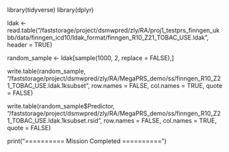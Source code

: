 library(tidyverse)
library(dplyr)

ldak <- read.table("/faststorage/project/dsmwpred/zly/RA/proj1_testprs_finngen_ukbb/data/finngen_icd10/ldak_format/finngen_R10_Z21_TOBAC_USE.ldak", header = TRUE)

random_sample <- ldak[sample(1000, 2, replace = FALSE),]



write.table(random_sample, "/faststorage/project/dsmwpred/zly/RA/MegaPRS_demo/ss/finngen_R10_Z21_TOBAC_USE.ldak.1ksubset", row.names = FALSE, col.names = TRUE, quote = FALSE)

write.table(random_sample$Predictor, "/faststorage/project/dsmwpred/zly/RA/MegaPRS_demo/ss/finngen_R10_Z21_TOBAC_USE.ldak.1ksubset.rsid", row.names = FALSE, col.names = TRUE, quote = FALSE)

print("========== Mission Completed ==========")